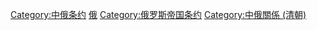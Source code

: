 {{Wikisource category|中俄条约 (清朝)}}

[[Category:中俄条约|Category:中俄条约]]
[[Category:清朝条约|俄]]
[[Category:俄罗斯帝国条约|Category:俄罗斯帝国条约]]
[[Category:中俄關係_(清朝)|Category:中俄關係 (清朝)]]